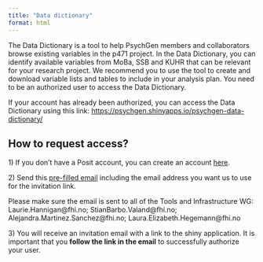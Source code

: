 ```yaml
---
title: "Data dictionary"
format: html
---
```


The Data Dictionary is a tool to help PsychGen members and collaborators browse existing variables in the p471 project. In the Data Dictionary, you can identify available variables from MoBa, SSB and KUHR that can be relevant for your research project. We recommend you to use the tool to create and download variable lists and tables to include in your analysis plan. You need to be an authorized user to access the Data Dictionary.

If your account has already been authorized, you can access the Data Dictionary using this link: <https://psychgen.shinyapps.io/psychgen-data-dictionary/>

::: callout-important
# How to request access?

1\) If you don't have a Posit account, you can create an account [here](https://login.shinyapps.io/register?redirect=%2Foauth%2Fauthorize%3Fclient_id%3Drstudio-shinyapps%26redirect_uri%3Dhttps%253A%252F%252Fwww.shinyapps.io%252Fauth%252Foauth%252Ftoken%26response_type%3Dcode%26scopes%3D%252A%26show_auth%3D0).

2\) Send this [pre-filled email](mailto:Laurie%20Hannigan%20%3CLaurie.Hannigan@fhi.no%3E;%20Stian%20Barbo%20Valand%20%3CStianBarbo.Valand@fhi.no%3E;%20Alejandra%20Martinez%20Sanchez%20%3CAlejandra.Martinez.Sanchez@fhi.no%3E;%20Laura%20Hegemann%20%3CLaura.Elizabeth.Hegemann@fhi.no%3E?subject=Data%20Dictionary%20Access%20Request%20&body=Hi%2C%20%0AI%20want%20to%20request%20access%20to%20the%20Data%20Dictionary%20tool.%0A%0AEmail%20address%20) including the email address you want us to use for the invitation link.

Please make sure the email is sent to all of the Tools and Infrastructure WG: Laurie.Hannigan@fhi.no; StianBarbo.Valand@fhi.no; Alejandra.Martinez.Sanchez@fhi.no; Laura.Elizabeth.Hegemann@fhi.no

3\) You will receive an invitation email with a link to the shiny application. It is important that you **follow the link in the email** to successfully authorize your user.
:::

